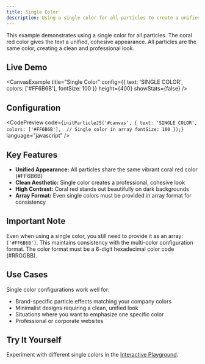 ```yaml
---
title: Single Color
description: Using a single color for all particles to create a unified, cohesive appearance
---
```



This example demonstrates using a single color for all particles. The coral red color gives the text a unified, cohesive appearance. All particles are the same color, creating a clean and professional look.

## Live Demo

<CanvasExample
  title="Single Color"
  config={{
    text: 'SINGLE COLOR',
    colors: ['#FF6B6B'],
    fontSize: 100
  }}
  height={400}
  showStats={false}
/>

## Configuration

<CodePreview
  code={`initParticleJS('#canvas', {
  text: 'SINGLE COLOR',
  colors: ['#FF6B6B'],  // Single color in array
  fontSize: 100
});`}
  language="javascript"
/>

## Key Features

- **Unified Appearance:** All particles share the same vibrant coral red color (#FF6B6B)
- **Clean Aesthetic:** Single color creates a professional, cohesive look
- **High Contrast:** Coral red stands out beautifully on dark backgrounds
- **Array Format:** Even single colors must be provided in array format for consistency

## Important Note

Even when using a single color, you still need to provide it as an array: `['#FF6B6B']`. This maintains consistency with the multi-color configuration format. The color format must be a 6-digit hexadecimal color code (#RRGGBB).

## Use Cases

Single color configurations work well for:
- Brand-specific particle effects matching your company colors
- Minimalist designs requiring a clean, unified look
- Situations where you want to emphasize one specific color
- Professional or corporate websites

## Try It Yourself

Experiment with different single colors in the [Interactive Playground](/playground/).
